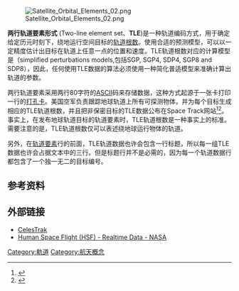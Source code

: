 [[File:Satellite_Orbital_Elements_02.png|thumb]]

'''两行轨道要素形式''' (Two-line element set、'''TLE''')是一种轨道编码方式，用于确定给定历元时刻下，绕地运行空间目标的[[轨道根数|轨道根数]]。使用合适的预测模型，可以以一定精度估计出目标在轨道上任意一点的位置和速度。TLE轨道根数对应的计算模型是{{le|简化普适模型|Simplified perturbations models}}（simplified perturbations models,包括SGP, SGP4, SDP4, SGP8 and SDP8），因此，任何使用TLE数据的算法必须使用一种简化普适模型来准确计算出轨道的参数。

两行轨道要素采用两行80字符的[[ASCII|ASCII]]码来存储数据，这种方式起源于一张卡打印一行的[[打孔卡|打孔卡]]。美国空军负责跟踪地球轨道上所有可探测物体，并为每个目标生成相应的TLE轨道根数，并且把非保密目标的TLE数据公布在Space Track网站<ref>{{cite web|url=https://www.space-track.org/|title=Introduction and sign in to Space-Track.Org|publisher=Space-track.org|accessdate=28 November 2014|archive-date=2018-06-26|archive-url=https://web.archive.org/web/20180626190758/https://www.space-track.org/|dead-url=no}}</ref><ref>{{cite web|url=http://celestrak.com/|title=Celestrak homepage|publisher=Celestrak.com|accessdate=28 November 2014|archive-date=2014-11-19|archive-url=https://web.archive.org/web/20141119204346/http://www.celestrak.com/|dead-url=no}}</ref>。事实上，在发布地球轨道目标的轨道要素时，TLE轨道根数是一种事实上的标准。需要注意的是，TLE轨道根数仅可以表述绕地球运行物体的轨道。
<span class="cx-segment" data-segmentid="18"></span>

另外，在[[轨道要素|轨道要素]]行的前面，TLE轨道数据也许会包含一行标题，所以每一组TLE数据也许会占据文本中的三行。但是标题行并不是必需的，因为每一个轨道数据行都包含了一个独一无二的目标编号。
<span class="cx-segment" data-segmentid="21"></span>

== 参考资料 ==
{{reflist}}

== 外部链接 ==
* [http://celestrak.com/ CelesTrak]{{Wayback|url=http://celestrak.com/ |date=20141119204346 }}
* [http://spaceflight.nasa.gov/realdata/sightings/SSapplications/Post/JavaSSOP/SSOP_Help/tle_def.html Human Space Flight (HSF) - Realtime Data - NASA]{{Wayback|url=http://spaceflight.nasa.gov/realdata/sightings/SSapplications/Post/JavaSSOP/SSOP_Help/tle_def.html |date=20201111195422 }}

[[Category:軌道|Category:軌道]]
[[Category:航天概念|Category:航天概念]]